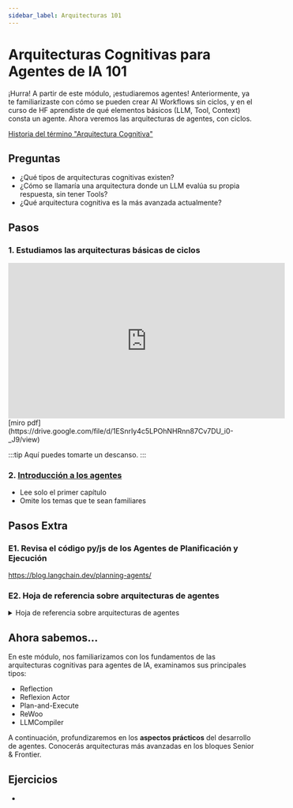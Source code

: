 ```yaml
---
sidebar_label: Arquitecturas 101
---
```


# Arquitecturas Cognitivas para Agentes de IA 101

¡Hurra! A partir de este módulo, ¡estudiaremos agentes! Anteriormente, ya te familiarizaste con cómo se pueden crear AI Workflows sin ciclos, y en el curso de HF aprendiste de qué elementos básicos (LLM, Tool, Context) consta un agente. Ahora veremos las arquitecturas de agentes, con ciclos.

[Historia del término "Arquitectura Cognitiva"](https://blog.langchain.dev/what-is-a-cognitive-architecture/)

## Preguntas

- ¿Qué tipos de arquitecturas cognitivas existen?
- ¿Cómo se llamaría una arquitectura donde un LLM evalúa su propia respuesta, sin tener Tools?
- ¿Qué arquitectura cognitiva es la más avanzada actualmente?

## Pasos

### 1. Estudiamos las arquitecturas básicas de ciclos

<iframe width="560" height="315" src="https://www.youtube.com/embed/ZJlfF1ESXVw?si=4cXLWZRlV8rW7Itl" title="YouTube video player" frameborder="0" allow="accelerometer; autoplay; clipboard-write; encrypted-media; gyroscope; picture-in-picture; web-share" referrerpolicy="strict-origin-when-cross-origin" allowfullscreen></iframe>
[miro pdf](https://drive.google.com/file/d/1ESnrIy4c5LPOhNHRnn87Cv7DU_i0-_J9/view)

:::tip
Aquí puedes tomarte un descanso.
:::

### 2. [Introducción a los agentes](https://www.getzep.com/ai-agents/introduction-to-ai-agents)

- Lee solo el primer capítulo
- Omite los temas que te sean familiares

## Pasos Extra

### E1. Revisa el código py/js de los Agentes de Planificación y Ejecución

https://blog.langchain.dev/planning-agents/

### E2. Hoja de referencia sobre arquitecturas de agentes

<details>
<summary>
Hoja de referencia sobre arquitecturas de agentes
</summary>

![alt text](assets/arhcitectures-orax.jpeg)

</details>

## Ahora sabemos...

En este módulo, nos familiarizamos con los fundamentos de las arquitecturas cognitivas para agentes de IA, examinamos sus principales tipos:
- Reflection
- Reflexion Actor
- Plan-and-Execute
- ReWoo
- LLMCompiler

A continuación, profundizaremos en los **aspectos prácticos** del desarrollo de agentes. Conocerás arquitecturas más avanzadas en los bloques Senior & Frontier.

## Ejercicios

-
